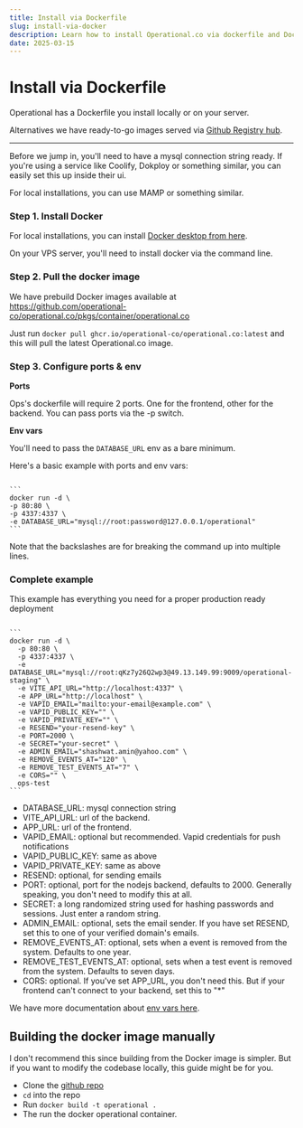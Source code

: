 ```yaml
---
title: Install via Dockerfile
slug: install-via-docker
description: Learn how to install Operational.co via dockerfile and Docker image
date: 2025-03-15
---
```




# Install via Dockerfile

Operational has a Dockerfile you install locally or on your server.

Alternatives we have ready-to-go images served via [Github Registry hub](https://github.com/operational-co/operational.co/pkgs/container/operational.co).

---

Before we jump in, you'll need to have a mysql connection string ready. If you're using a service like Coolify, Dokploy or something similar, you can easily set this up inside their ui.

For local installations, you can use MAMP or something similar.

### Step 1. Install Docker

For local installations, you can install [Docker desktop from here](https://docs.docker.com/desktop/setup/install/windows-install/).

On your VPS server, you'll need to install docker via the command line.

### Step 2. Pull the docker image

We have prebuild Docker images available at https://github.com/operational-co/operational.co/pkgs/container/operational.co

Just run `docker pull ghcr.io/operational-co/operational.co:latest` and this will pull the latest Operational.co image.

### Step 3. Configure ports & env

**Ports** 

Ops's dockerfile will require 2 ports. One for the frontend, other for the backend. You can pass ports via the -p switch.

**Env vars**

You'll need to pass the `DATABASE_URL` env as a bare minimum.

Here's a basic example with ports and env vars:

<Code lang="bash" client:load>
```
docker run -d \
-p 80:80 \
-p 4337:4337 \
-e DATABASE_URL="mysql://root:password@127.0.0.1/operational"
```
</Code>

Note that the backslashes are for breaking the command up into multiple lines.

### Complete example

This example has everything you need for a proper production ready deployment

<Code lang="bash" client:load>
```
docker run -d \
  -p 80:80 \
  -p 4337:4337 \
  -e DATABASE_URL="mysql://root:qKz7y26Q2wp3@49.13.149.99:9009/operational-staging" \
  -e VITE_API_URL="http://localhost:4337" \
  -e APP_URL="http://localhost" \
  -e VAPID_EMAIL="mailto:your-email@example.com" \
  -e VAPID_PUBLIC_KEY="" \
  -e VAPID_PRIVATE_KEY="" \
  -e RESEND="your-resend-key" \
  -e PORT=2000 \
  -e SECRET="your-secret" \
  -e ADMIN_EMAIL="shashwat.amin@yahoo.com" \
  -e REMOVE_EVENTS_AT="120" \
  -e REMOVE_TEST_EVENTS_AT="7" \
  -e CORS="" \
  ops-test
```
</Code>

- DATABASE_URL: mysql connection string
- VITE_API_URL: url of the backend.
- APP_URL: url of the frontend.
- VAPID_EMAIL: optional but recommended. Vapid credentials for push notifications
- VAPID_PUBLIC_KEY: same as above
- VAPID_PRIVATE_KEY: same as above
- RESEND: optional, for sending emails
- PORT: optional, port for the nodejs backend, defaults to 2000. Generally speaking, you don't need to modify this at all.
- SECRET: a long randomized string used for hashing passwords and sessions. Just enter a random string.
- ADMIN_EMAIL: optional, sets the email sender. If you have set RESEND, set this to one of your verified domain's emails.
- REMOVE_EVENTS_AT: optional, sets when a event is removed from the system. Defaults to one year.
- REMOVE_TEST_EVENTS_AT: optional, sets when a test event is removed from the system. Defaults to seven days.
- CORS: optional. If you've set APP_URL, you don't need this. But if your frontend can't connect to your backend, set this to "\*"

We have more documentation about [env vars here](/selfhosted/setup-env).

## Building the docker image manually

I don't recommend this since building from the Docker image is simpler. But if you want to modify the codebase locally, this guide might be for you.

- Clone the [github repo](https://github.com/operational-co/operational.co)
- `cd` into the repo
- Run `docker build -t operational .`
- The run the docker operational container.
